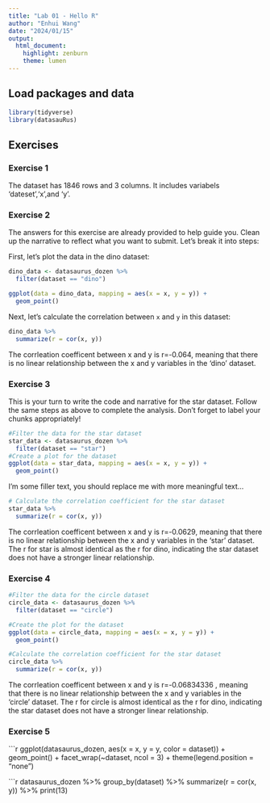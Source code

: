 ```yaml
---
title: "Lab 01 - Hello R"
author: "Enhui Wang"
date: "2024/01/15"
output: 
  html_document: 
    highlight: zenburn
    theme: lumen
---
```


## Load packages and data

```r
library(tidyverse) 
library(datasauRus)
```

## Exercises

### Exercise 1

The dataset has 1846 rows and 3 columns. It includes variabels 'dateset','x',and 'y'.

### Exercise 2

The answers for this exercise are already provided to help guide you. Clean up the narrative to reflect what you want to submit. Let’s break it into steps:

First, let's plot the data in the dino dataset:

```r
dino_data <- datasaurus_dozen %>%
  filter(dataset == "dino")

ggplot(data = dino_data, mapping = aes(x = x, y = y)) +
  geom_point()
```

Next, let's calculate the correlation between `x` and `y` in this dataset:

```r
dino_data %>%
  summarize(r = cor(x, y))
```
The corrleation coefficent between x and y is r=-0.064, meaning that there is no linear relationship between the x and y variables in the 'dino' dataset. 


### Exercise 3

This is your turn to write the code and narrative for the star dataset. Follow the same steps as above to complete the analysis. Don't forget to label your chunks appropriately!

```r
#Filter the data for the star dataset
star_data <- datasaurus_dozen %>%
  filter(dataset == "star")
#Create a plot for the dataset
ggplot(data = star_data, mapping = aes(x = x, y = y)) +
  geom_point() 


```

I'm some filler text, you should replace me with more meaningful text...

```r
# Calculate the correlation coefficient for the star dataset
star_data %>%
  summarize(r = cor(x, y))

```
The corrleation coefficent between x and y is r=-0.0629, meaning that there is no linear relationship between the x and y variables in the 'star' dataset. The r for star is almost identical as the r for dino, indicating the star dataset does not have a stronger linear relationship.


### Exercise 4

```r
#Filter the data for the circle dataset
circle_data <- datasaurus_dozen %>%
  filter(dataset == "circle")

#Create the plot for the dataset
ggplot(data = circle_data, mapping = aes(x = x, y = y)) +
  geom_point() 
```

```r
#Calculate the correlation coefficient for the star dataset
circle_data %>%
  summarize(r = cor(x, y))

```
The corrleation coefficent between x and y is r=-0.06834336	, meaning that there is no linear relationship between the x and y variables in the 'circle' dataset. The r for circle is almost identical as the r for dino, indicating the star dataset does not have a stronger linear relationship.

### Exercise 5
```r

ggplot(datasaurus_dozen, aes(x = x, y = y, color = dataset)) +
  geom_point() + 
  facet_wrap(~dataset, ncol = 3) +
  theme(legend.position = "none")
  
```r
  datasaurus_dozen %>%
  group_by(dataset) %>%
  summarize(r = cor(x, y)) %>%
  print(13)


